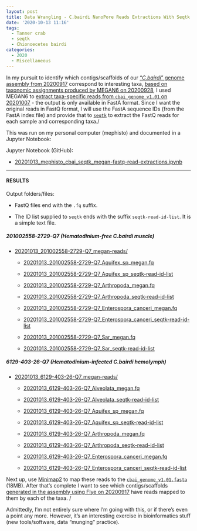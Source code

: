 ```yaml
---
layout: post
title: Data Wrangling - C.bairdi NanoPore Reads Extractions With Seqtk on Mephisto
date: '2020-10-13 11:16'
tags:
  - Tanner crab
  - seqtk
  - Chionoecetes bairdi
categories:
  - 2020
  - Miscellaneous
---
```

In my pursuit to identify which contigs/scaffolds of our ["_C.bairdi_" genome assembly from 20200917](https://robertslab.github.io/sams-notebook/posts/2020/2020-09-17-Genome-Assembly-C.bairdi-cbai_v1.0-Using-All-NanoPore-Data-With-Flye-on-Mox.html) correspond to interesting taxa, [based on taxonomic assignments produced by MEGAN6 on 20200928](https://robertslab.github.io/sams-notebook/2020/09/28/Taxonomic-Assignments-C.bairdi-6129-403-26-Q7-NanoPore-Reads-Using-DIAMOND-BLASTx-on-Mox-and-MEGAN6-daa2rma-on-emu/), I used MEGAN6 to [extract taxa-specific reads from `cbai_genome_v1.01` on 20201007](https://robertslab.github.io/sams-notebook/2020/10/07/NanoPore-Reads-Extractions-C.bairdi-Taxonomic-Reads-Extractions-with-MEGAN6-on-201002558-2729-Q7-and-6129-403-26-Q7/) - the output is only available in FastA format. Since I want the original reads in FastQ format, I will use the FastA sequence IDs (from the FastA index file) and provide that to [`seqtk`](https://github.com/lh3/seqtk) to extract the FastQ reads for each sample and corresponding taxa./

This was run on my personal computer (mephisto) and documented in a Jupyter Notebook:

Jupyter Notebook (GitHub):

- [20201013_mephisto_cbai_seqtk_megan-fastq-read-extractions.ipynb](https://github.com/RobertsLab/code/blob/master/notebooks/sam/20201013_mephisto_cbai_seqtk_megan-fastq-read-extractions.ipynb)


---

#### RESULTS

Output folders/files:

- FastQ files end with the `.fq` suffix.

- The ID list supplied to `seqtk` ends with the suffix `seqtk-read-id-list`. It is a simple text file.

##### 201002558-2729-Q7 (_Hematodinium_-free _C.bairdi_ muscle)

- [20201013_201002558-2729-Q7_megan-reads/](https://gannet.fish.washington.edu/Atumefaciens/20201013_201002558-2729-Q7_megan-reads/)

  - [20201013_201002558-2729-Q7_Aquifex_sp_megan.fq](20201013_201002558-2729-Q7_Aquifex_sp_megan.fq)

  - [20201013_201002558-2729-Q7_Aquifex_sp_seqtk-read-id-list](20201013_201002558-2729-Q7_Aquifex_sp_seqtk-read-id-list)

  - [20201013_201002558-2729-Q7_Arthropoda_megan.fq](20201013_201002558-2729-Q7_Arthropoda_megan.fq)

  - [20201013_201002558-2729-Q7_Arthropoda_seqtk-read-id-list](20201013_201002558-2729-Q7_Arthropoda_seqtk-read-id-list)

  - [20201013_201002558-2729-Q7_Enterospora_canceri_megan.fq](20201013_201002558-2729-Q7_Enterospora_canceri_megan.fq)

  - [20201013_201002558-2729-Q7_Enterospora_canceri_seqtk-read-id-list](20201013_201002558-2729-Q7_Enterospora_canceri_seqtk-read-id-list)

  - [20201013_201002558-2729-Q7_Sar_megan.fq](20201013_201002558-2729-Q7_Sar_megan.fq)

  - [20201013_201002558-2729-Q7_Sar_seqtk-read-id-list](20201013_201002558-2729-Q7_Sar_seqtk-read-id-list)

##### 6129-403-26-Q7 (_Hematodinium_-infected _C.bairdi_ hemolymph)

- [20201013_6129-403-26-Q7_megan-reads/](https://gannet.fish.washington.edu/Atumefaciens/20201013_6129-403-26-Q7_megan-reads/)

  - [20201013_6129-403-26-Q7_Alveolata_megan.fq](20201013_6129-403-26-Q7_Alveolata_megan.fq)

  - [20201013_6129-403-26-Q7_Alveolata_seqtk-read-id-list](20201013_6129-403-26-Q7_Alveolata_seqtk-read-id-list)

  - [20201013_6129-403-26-Q7_Aquifex_sp_megan.fq](20201013_6129-403-26-Q7_Aquifex_sp_megan.fq)

  - [20201013_6129-403-26-Q7_Aquifex_sp_seqtk-read-id-list](20201013_6129-403-26-Q7_Aquifex_sp_seqtk-read-id-list)

  - [20201013_6129-403-26-Q7_Arthropoda_megan.fq](20201013_6129-403-26-Q7_Arthropoda_megan.fq)

  - [20201013_6129-403-26-Q7_Arthropoda_seqtk-read-id-list](20201013_6129-403-26-Q7_Arthropoda_seqtk-read-id-list)

  - [20201013_6129-403-26-Q7_Enterospora_canceri_megan.fq](20201013_6129-403-26-Q7_Enterospora_canceri_megan.fq)

  - [20201013_6129-403-26-Q7_Enterospora_canceri_seqtk-read-id-list](20201013_6129-403-26-Q7_Enterospora_canceri_seqtk-read-id-list)

Next up, use [Minimap2](https://github.com/lh3/minimap2) to map these reads to the [`cbai_genome_v1.01.fasta`](https://owl.fish.washington.edu/halfshell/genomic-databank/cbai_genome_v1.01.fasta) (18MB). After that's complete I want to see which contigs/scaffolds [generated in the assembly using Flye on 20200917](https://robertslab.github.io/sams-notebook/posts/2020/2020-09-17-Genome-Assembly---C.bairdi---cbai_v1.0---Using-All-NanoPore-Data-With-Flye-on-Mox/) have reads mapped to them by each of the taxa. /

Admittedly, I'm not entirely sure where I'm going with this, or if there's even a point any more. However, it's an interesting exercise in bioinformatics stuff (new tools/software, data "munging" practice).
